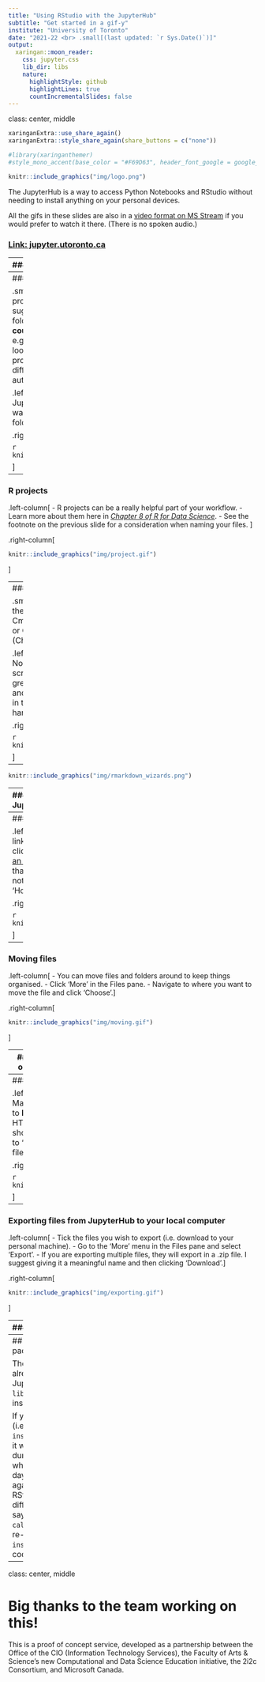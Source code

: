 ```yaml
---
title: "Using RStudio with the JupyterHub"
subtitle: "Get started in a gif-y"
institute: "University of Toronto"
date: "2021-22 <br> .small[(last updated: `r Sys.Date()`)]"
output:
  xaringan::moon_reader:
    css: jupyter.css
    lib_dir: libs
    nature:
      highlightStyle: github
      highlightLines: true
      countIncrementalSlides: false
--- 
```

class: center, middle

```r
xaringanExtra::use_share_again()
xaringanExtra::style_share_again(share_buttons = c("none"))
```

```r
#library(xaringanthemer)
#style_mono_accent(base_color = "#F69D63", header_font_google = google_font("Overlock"))
```

```r
knitr::include_graphics("img/logo.png")
```

The JupyterHub is a way to access Python Notebooks and RStudio without needing to install anything on your personal devices.

All the gifs in these slides are also in a [video format on MS Stream](https://web.microsoftstream.com/video/cdac6c6d-0a61-4cf1-843b-9c0b0c8b22ca) if you would prefer to watch it there. (There is no spoken audio.)

### [Link: jupyter.utoronto.ca](https://jupyter.utoronto.ca)


---
### Logging in

.left-column[
.midi[
1. Go to [jupyter.utoronto.ca](https://jupyter.utoronto.ca).
1. If you *are NOT logged in to your U of T account* in that browser, click 'Log in to Continue' and log in through the single sign on as usual.
1. If you *ARE logged in to your U of T account* in that browser, **select RStudio** before clicking 'Log in to start. This will open RStudio right away and you can skip the next step.
1. Click 'New' and select RStudio from the drop-down menu.
]
]

.right-column[

```r
knitr::include_graphics("img/logingin.gif")
```

]

---
### Setting up your folders

.small[.footnote[Note: if you're using R projects (see next slide) a lot, I'd actually suggest naming assignment/activity folders as follows: **coursecode_assignment**, e.g. "STA303_a1". *Why?* Then when you look through recent project from the project menu, you don't want to have 3 different "Assignment1"s. Projects are automatically named after their folder.]]

.left-column[
- If you're using the JupyterHub for several courses, you'll want to come up with a sensible file and folder structure.
]

.right-column[

```r
knitr::include_graphics("img/files.gif")
```

]

---
### R projects

.left-column[
- R projects can be a really helpful part of your workflow. 
- Learn more about them here in [*Chapter 8 of R for Data Science*](https://r4ds.had.co.nz/workflow-projects.html). 
- See the footnote on the previous slide for a consideration when naming your files. 
]

.right-column[

```r
knitr::include_graphics("img/project.gif")
```

]

---
### Opening new files

.small[
.footnote[To open a new R script (.R) the keyboard shortcut is	Ctrl+Shift+N /	Cmd+Shift+N (except on Chrome/Windows) or 	Ctrl+Alt+Shift+N /	Cmd+Shift+Alt+N (Chrome only). [More shortcuts here](https://support.rstudio.com/hc/en-us/articles/200711853-Keyboard-Shortcuts).]]

.left-column[
- You can create a new R Notebook or other R Markdown files or an R script from the Files menu.
- RMarkdown is a great way to have your code, visualizations and commentary all in one place. Learn more in the [*Definitive Guide*](https://bookdown.org/yihui/rmarkdown/) and download the handy [**cheatsheet**](https://rstudio.com/resources/cheatsheets/)
]

.right-column[

```r
knitr::include_graphics("img/openfile.gif")
```

]

---

```r
knitr::include_graphics("img/rmarkdown_wizards.png")
```

---
### Uploading files from your local computer to JupyterHub

.left-column[
- Upload data and other required files in the **Files** pane.
- If you have multiple files, zip/compress them locally before uploading them. They will automatically be unzipped for you. You can't select multiple files in the uploader.
]

.right-column[

```r
knitr::include_graphics("img/upload.gif")
```

]

---
### Using a sharing link

.left-column[
- If you have been given a sharing link, an are logged in to your U of T account, clicking it should open RStudio for you.
  - [Here is an example](https://jupyter.utoronto.ca/hub/user-redirect/git-pull?repo=https%3A%2F%2Fgithub.com%2Felb0%2Fjupyterexample&urlpath=rstudio%2F&branch=main).
- You'll notice that the same files that were previously open will be opened again, not necessarily the file you want. 
- Navigate to 'Home' and you'll see the new folder there.
]

.right-column[

```r
knitr::include_graphics("img/sharinglink.gif")
```

]

---
### Moving files

.left-column[
- You can move files and folders around to keep things organised.
- Click 'More' in the Files pane.
- Navigate to where you want to move the file and click 'Choose'.
]

.right-column[

```r
knitr::include_graphics("img/moving.gif")
```

]

---
#### A note on sharing links: getting back original files/updates from your instructor

If you want to get back original copies of any files, or your instructor updates the files for an assessment or activity, you can get/update these files by re-clicking the original provided sharing link. This will not overwrite your own work.

*If you've renamed your working folder or moved it into a subfolder*: Click the sharing link again. A new copy of the whole folder will appear in your Home folder. Move the files you want to the subfolder you are working in (see the previous slide). 

*If you haven't moved your working folder out of the Home folder nor renamed it*: Rename any files you have already worked on, for which you want to get the original. Click the sharing link again. Any new or missing files will now appear in your folder.
---
### Knitting Rmd files in RStudio

.left-column[
- When working with an R Markdown file (.Rmd) would will usually need to **Knit** to another format, such as PDF or HTML.
- Click the 'Knit' button, or if that isn't showing, there should be a down arrow next to 'Preview' that lets you choose the knitted file type.
]

.right-column[

```r
knitr::include_graphics("img/knitting.gif")
```

]

---
### Exporting files from JupyterHub to your local computer

.left-column[
- Tick the files you wish to export (i.e. download to your personal machine).
- Go to the 'More' menu in the Files pane and select 'Export'.
- If you are exporting multiple files, they will export in a .zip file. I suggest giving it a meaningful name and then clicking 'Download'.
]

.right-column[

```r
knitr::include_graphics("img/exporting.gif")
```

]

---
### Troubleshooting

.left-column[
.midi[
- Your session will time out after a period of inactivity. Refresh to reconnect.
- You can't have multiple RStudio windows open with the JupyterHub. You'll get a message that the old session has been disconnected when you open a new one.
- If you get out of RStudio you can get back in through the 'New' menu and then navigate using the Files pane or open a recent project.
]]

.right-column[

```r
knitr::include_graphics("img/troubleshooting.gif")
```

]

---
## A note about installing packages

There are several packages already installed for you on the JupyterHub.  E.g. you can run `library(tidyverse)` without installing tidyverse first.

If you have to install a package (i.e. use `install.packages("packagename")`) it will only remain installed for the duration of your session. That is, when you come back the next day, you will have to install it again. If you have experience with RStudio locally, this will be a bit different. If you get an error saying '`there is no package called`...' you probably need to re-add / un-comment the `install.packages()` part of your code.

---
class: center, middle

# Big thanks to the team working on this!

This is a proof of concept service, developed as a partnership between the Office of the CIO (Information Technology Services), the Faculty of Arts & Science’s new Computational and Data Science Education initiative, the 2i2c Consortium, and Microsoft Canada.